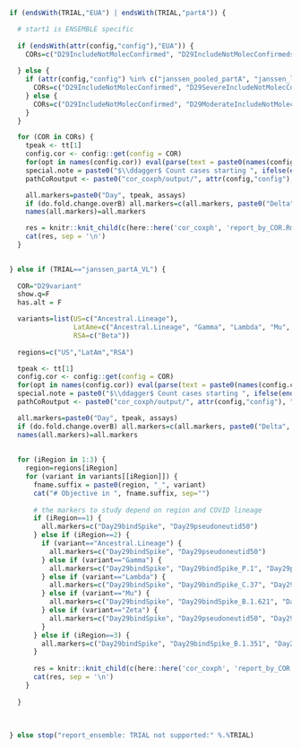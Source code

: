 ```r

if (endsWith(TRIAL,"EUA") | endsWith(TRIAL,"partA")) {

  # start1 is ENSEMBLE specific
    
  if (endsWith(attr(config,"config"),"EUA")) {
    CORs=c("D29IncludeNotMolecConfirmed", "D29IncludeNotMolecConfirmedstart1")
    
  } else {
    if (attr(config,"config") %in% c("janssen_pooled_partA", "janssen_la_partA")) {
      CORs=c("D29IncludeNotMolecConfirmed", "D29SevereIncludeNotMolecConfirmed", "D29ModerateIncludeNotMolecConfirmed")
    } else {
      CORs=c("D29IncludeNotMolecConfirmed", "D29ModerateIncludeNotMolecConfirmed")
    }
  }

  for (COR in CORs) {
    tpeak <- tt[1]
    config.cor <- config::get(config = COR)
    for(opt in names(config.cor)) eval(parse(text = paste0(names(config.cor[opt])," <- config.cor[[opt]]")))
    special.note = paste0("$\\ddagger$ Count cases starting ", ifelse(endsWith(COR,"start1"),1,7), " days post Day 29.")
    pathCoRoutput <- paste0("cor_coxph/output/", attr(config,"config"), "/", COR)

    all.markers=paste0("Day", tpeak, assays)
    if (do.fold.change.overB) all.markers=c(all.markers, paste0("Delta", tpeak, "overB", assays))
    names(all.markers)=all.markers

    res = knitr::knit_child(c(here::here('cor_coxph', 'report_by_COR.Rmd')), quiet = TRUE)
    cat(res, sep = '\n')
  }
  

} else if (TRIAL=="janssen_partA_VL") {
  
  COR="D29variant"
  show.q=F
  has.alt = F

  variants=list(US=c("Ancestral.Lineage"),
                LatAme=c("Ancestral.Lineage", "Gamma", "Lambda", "Mu", "Zeta"),
                RSA=c("Beta"))
  
  regions=c("US","LatAm","RSA")

  tpeak <- tt[1]
  config.cor <- config::get(config = COR)
  for(opt in names(config.cor)) eval(parse(text = paste0(names(config.cor[opt])," <- config.cor[[opt]]")))
  special.note = paste0("$\\ddagger$ Count cases starting ", ifelse(endsWith(COR,"start1"),1,7), " days post Day 29.")
  pathCoRoutput <- paste0("cor_coxph/output/", attr(config,"config"), "/", COR)

  all.markers=paste0("Day", tpeak, assays)
  if (do.fold.change.overB) all.markers=c(all.markers, paste0("Delta", tpeak, "overB", assays))
  names(all.markers)=all.markers
  
    
  for (iRegion in 1:3) {
    region=regions[iRegion]
    for (variant in variants[[iRegion]]) {
      fname.suffix = paste0(region, "_", variant)
      cat("# Objective in ", fname.suffix, sep="")
      
      # the markers to study depend on region and COVID lineage
      if (iRegion==1) {
        all.markers=c("Day29bindSpike", "Day29pseudoneutid50")
      } else if (iRegion==2) {
        if (variant=="Ancestral.Lineage") {
          all.markers=c("Day29bindSpike", "Day29pseudoneutid50")
        } else if (variant=="Gamma") {
          all.markers=c("Day29bindSpike", "Day29bindSpike_P.1", "Day29pseudoneutid50", "Day29pseudoneutid50_Gamma")
        } else if (variant=="Lambda") {
          all.markers=c("Day29bindSpike", "Day29bindSpike_C.37", "Day29pseudoneutid50", "Day29pseudoneutid50_Lambda")
        } else if (variant=="Mu") {
          all.markers=c("Day29bindSpike", "Day29bindSpike_B.1.621", "Day29pseudoneutid50", "Day29pseudoneutid50_Mu")
        } else if (variant=="Zeta") {
          all.markers=c("Day29bindSpike", "Day29pseudoneutid50", "Day29pseudoneutid50_Zeta")
        }
      } else if (iRegion==3) {
        all.markers=c("Day29bindSpike", "Day29bindSpike_B.1.351", "Day29pseudoneutid50", "Day29pseudoneutid50_Beta")
      }
      
      res = knitr::knit_child(c(here::here('cor_coxph', 'report_by_COR.Rmd')), quiet = TRUE)
      cat(res, sep = '\n')
    }
    
  }
  
  
  
} else stop("report_ensemble: TRIAL not supported:" %.%TRIAL)
```
